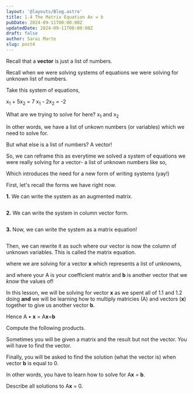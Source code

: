 ```yaml
---
layout: '@layouts/Blog.astro'
title: 1.4 The Matrix Equation Ax = b
pubDate: 2024-09-11T00:00:00Z 
updatedDate: 2024-09-11T00:00:00Z 
draft: false
author: Sarai Marte
slug: post4
---
```



Recall that a **vector** is just a list of numbers. 

Recall when we were solving systems of equations we were solving for unknown list of numbers. 

Take this system of equations, 

<p>
x<sub>1</sub> + 5x<sub>2</sub> = 7  
x<sub>1</sub> - 2x<sub>2</sub> = -2
</p>

What are we trying to solve for here? x<sub>1</sub> and x<sub>2</sub>

In other words, we have a list of unkown numbers (or variables) which we need to solve for. 

But what else is a list of numbers? A vector!

So, we can reframe this as everytime we solved a system of equations we were really solving for a vector- a list of unknown numbers like so,

<Latex formula = "\overline{\mathbf{x}} = \begin{bmatrix} \textcolor{red}{x_1} \\ \textcolor{blue}{x_2} \end{bmatrix}" />

Which introduces the need for a new form of writing systems (yay!)

First, let's recall the forms we have right now.

**1.** We can write the system as an augmented matrix. 

<div style="display:flex; width:100%; justify-content:center; align-items:center;">
<Latex formula="\begin{array}{c}
x_1 + 5x_2 = 7 \\
x_1 - 2x_2 = -2 \\
\downarrow \\
\begin{bmatrix}
1 & 5 & 7 \\
1 & -2 & -2 \\
\end{bmatrix}
\end{array}" />
</div>

**2.** We can write the system in column vector form. 

<div style="display:flex; width:100%; justify-content:center; align-items:center;">
<Latex formula="\begin{array}{c}
x_1 + 5x_2 = 7 \\
x_1 - 2x_2 = -2 \\
\downarrow \\
\begin{bmatrix} 1 \\ 1 \end{bmatrix} \textcolor{red}{x_1} + \begin{bmatrix} 5 \\ -2 \end{bmatrix} \textcolor{blue}{x_2} = \begin{bmatrix} 7 \\ -2 \end{bmatrix}
\end{array}" />
</div>

**3.** Now, we can write the system as a matrix equation!

<div style="display:flex; width:100%; justify-content:center; align-items:center;">
<Latex formula="\begin{array}{c}
x_1 + 5x_2 = 7 \\
x_1 - 2x_2 = -2 \\
\downarrow \\
\underbrace{\begin{bmatrix} 1 & 5 \\ 1 & -2 \end{bmatrix}}_{A} \underbrace{\begin{bmatrix} \textcolor{red}{x_1} \\ \textcolor{blue}{x_2} \end{bmatrix}}_{\vec{x}} = \underbrace{\begin{bmatrix} 7 \\ -2 \end{bmatrix}}_{\vec{b}}
\end{array}" />
</div>

Then, we can rewrite it as such where our vector is now the column of unknown variables. This is called the matrix equation. 

where we are solving for a vector **x** which represents a list of unknowns, 

<Latex formula="
\begin{array}{c}
\underbrace{\begin{bmatrix} 1 & 5 \\ 1 & -2 \end{bmatrix}}_{A} \vec{x} = \underbrace{\begin{bmatrix} 7 \\ -2 \end{bmatrix}}_{\vec{b}}
\end{array}" />

and where your A is your coefficient matrix and **b** is another vector that we *know* the values of!

In this lesson, we will be solving for vector **x** as we spent all of 1.1 and 1.2 doing **and** we will be learning how to multiply matricies (A) and vectors (**x**) together to give us another vector **b**.

Hence A • **x** = A**x**=**b**

Compute the following products. 

<Problem n = "1">
<Latex formula = "\begin{bmatrix} 8 & 3 & 1 \\ 5 & 1 & 2 \end{bmatrix} \begin{bmatrix} 1 \\ 1 \\ 1 \end{bmatrix}"/>
</Problem>

<Problem n = "2">
<Latex formula = "\begin{bmatrix} 2 \\ 6 \\ -1 \end{bmatrix} \begin{bmatrix} 1 \\ -1 \end{bmatrix}"/>
</Problem>

Sometimes you will be given a matrix and the result but not the vector. You will have to find the vector.

<Latex formula = "A = \begin{bmatrix} 1 & 2 & 4 \\ 0 & 1 & 5 \\ -2 & -4 & -3 \end{bmatrix}, \quad b = \begin{bmatrix} -2 \\ 2 \\ 9 \end{bmatrix}"/>

Finally, you will be asked to find the solution (what the vector is) when vector **b** is equal to 0. 

In other words, you have to learn how to solve for A**x** = **b**.

Describe all solutions to A**x** = 0.

<Latex formula = "\begin{bmatrix} 
1 & -4 & -2 & 0 & 3 & -5 \\ 
0 & 0 & 1 & 0 & 0 & -1 \\ 
0 & 0 & 0 & 0 & 1 & -4 \\ 
0 & 0 & 0 & 0 & 0 & 0 
\end{bmatrix}"/>
